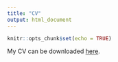 ---
title: "CV"
output: html_document
---

```{r setup, include=FALSE}
knitr::opts_chunk$set(echo = TRUE)
```

<link rel="stylesheet" href="styles.css" type="text/css">
<link rel="stylesheet" href="css/academicons.min.css"/>

My CV can be downloaded [here](Crowley_CV_Jan21.pdf).